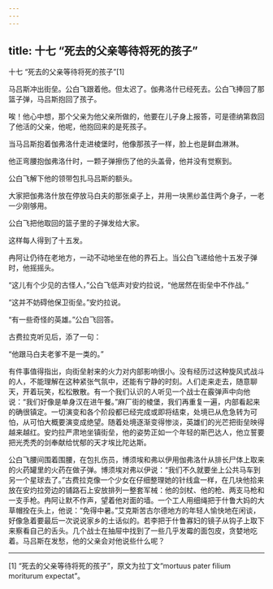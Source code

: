 ```yaml
---
---
---
```

title: 十七 “死去的父亲等待将死的孩子”
---



十七 “死去的父亲等待将死的孩子”[1]



马吕斯冲出街垒。公白飞跟着他。但太迟了。伽弗洛什已经死去。公白飞捧回了那篮子弹，马吕斯抱回了孩子。

唉！他心中想，那个父亲为他父亲所做的，他要在儿子身上报答，可是德纳第救回了他活的父亲，他呢，他抱回来的是死孩子。

当马吕斯抱着伽弗洛什走进棱堡时，他像那孩子一样，脸上也是鲜血淋淋。

他正弯腰抱伽弗洛什时，一颗子弹擦伤了他的头盖骨，他并没有觉察到。

公白飞解下他的领带包扎马吕斯的额头。

大家把伽弗洛什放在停放马白夫的那张桌子上，并用一块黑纱盖住两个身子，一老一少刚够用。

公白飞把他取回的篮子里的子弹发给大家。

这样每人得到了十五发。

冉阿让仍待在老地方，一动不动地坐在他的界石上。当公白飞递给他十五发子弹时，他摇摇头。

“这儿有个少见的古怪人，”公白飞低声对安灼拉说，“他居然在街垒中不作战。”

“这并不妨碍他保卫街垒。”安灼拉说。

“有一些奇怪的英雄。”公白飞回答。

古费拉克听见后，添了一句：

“他跟马白夫老爹不是一类的。”

有件事值得指出，向街垒射来的火力对内部影响很小。没有经历过这种旋风式战斗的人，不能理解在这种紧张气氛中，还能有宁静的时刻。人们走来走去，随意聊天，开着玩笑，松松散散。有一个我们认识的人听见一个战士在霰弹声中向他说：“我们好像是单身汉在进午餐。”麻厂街的棱堡，我们再重复一遍，内部看起来的确很镇定。一切演变和各个阶段都已经完成或即将结束，处境已从危急转为可怕，从可怕大概要演变成绝望。随着处境逐渐变得惨淡，英雄们的光芒把街垒映得越来越红。安灼拉严肃地坐镇街垒，他的姿势正如一个年轻的斯巴达人，他立誓要把光秃秃的剑奉献给忧郁的天才埃比陀达斯。

公白飞腰间围着围腰，在包扎伤员，博须埃和弗以伊用伽弗洛什从排长尸体上取来的火药罐里的火药在做子弹。博须埃对弗以伊说：“我们不久就要坐上公共马车到另一个星球去了。”古费拉克像一个少女在仔细整理她的针线盒一样，在几块他拾来放在安灼拉旁边的铺路石上安放排列一整套军械：他的剑杖、他的枪、两支马枪和一支手枪。冉阿让默不作声，望着他对面的墙。一个工人用细绳把于什鲁大妈的大草帽拴在头上，他说：“免得中暑。”艾克斯苦古尔德地方的年轻人愉快地在闲谈，好像急着要最后一次说说家乡的土话似的。若李把于什鲁寡妇的镜子从钩子上取下来察看自己的舌头。几个战士在抽屉中找到了一些几乎发霉的面包皮，贪婪地吃着。马吕斯在发愁，他的父亲会对他说些什么呢？



* * *



[1] “死去的父亲等待将死的孩子”，原文为拉丁文“mortuus pater filium moriturum expectat”。
